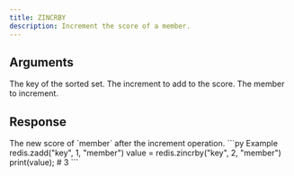 ```yaml
---
title: ZINCRBY
description: Increment the score of a member.
---
```



## Arguments 

<ParamField body="key" type="str" required>
  The key of the sorted set.
</ParamField>

<ParamField body="increment" type="int" required>
    The increment to add to the score.
</ParamField>


<ParamField body="member" type="TMember" required>
  The member to increment.
</ParamField>


## Response

<ResponseField type="int" required>
    The new score of `member` after the increment operation.
</ResponseField>



<RequestExample>
```py Example
redis.zadd("key", 1, "member")
value = redis.zincrby("key", 2, "member")
print(value); # 3
```
</RequestExample>
